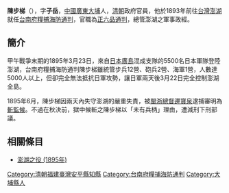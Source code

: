 '''陳步梯'''（{{bd|？||？||}}），字'''子岳'''，[[中國|中國]][[廣東|廣東]][[大埔縣|大埔]]人，[[清朝|清朝]]政府官員，他於1893年前往[[台灣|台灣]][[澎湖|澎湖]]就任[[台南府糧捕海防通判|台南府糧捕海防通判]]，官職為[[正六品|正六品]][[通判|通判]]，總管澎湖之軍事政經。

==簡介==
甲午戰爭末期的1895年3月23日，來自[[日本|日本]][[廣島|廣島]]混成支隊的5500名日本軍隊登陸澎湖，台南府糧捕海防通判陳步梯雖統管步兵12營、砲兵2營、海軍1營，人數達5000人以上，但卻完全無法抵抗日軍攻勢，讓日軍兩天後3月22日完全控制澎湖全島。

1895年6月，陳步梯因兩天內失守澎湖的嚴重失責，被[[閩浙總督|閩浙總督]][[邊寶泉|邊寶泉]]逮捕審明為[[斬監候|斬監候]]。不過在秋決前，獄中候斬之陳步梯以「未有兵柄」理由，遭減刑下刑部議。

== 相關條目 ==
*[[澎湖之役_(1895年)|澎湖之役 (1895年)]]

{{start box}}
{{s-before|[[潘文鳳|潘文鳳]]}}
{{s-title|[[台南府糧捕海防通判|台南府糧捕海防通判]]|1893年上任}}
{{s-after|—}}
{{s-before|[[范克承|范克承]]}}
{{s-title|[[臺南府安平縣知縣|臺南府安平縣知縣]]|1889年上任}}
{{s-after|[[姚近范|姚近范]]}}
{{end box}}

[[Category:清朝福建臺灣安平縣知縣|Category:清朝福建臺灣安平縣知縣]]
[[Category:台南府糧捕海防通判|Category:台南府糧捕海防通判]]
[[Category:大埔縣人|Category:大埔縣人]]